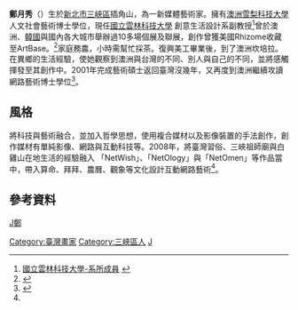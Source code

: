 {{Infobox artist
| name             = 鄭月秀
| image            =
| image_size       =
| caption          =
| birth_date       = {{birth_year_and_age|1975}}
| birth_place      = {{ROC}}[[臺灣省|臺灣省]][[臺北縣|臺北縣]][[三峽鎮|三峽鎮]]<br>（今[[新北市|新北市]][[三峽區|三峽區]]）
| nationality      = {{ROC}}
| education        = 視覺藝術碩士 
| alma_mater       = [[澳洲國家大學|澳洲國家大學]]
| notable_works    = 「NetWish」、「NetOlogy」與「NetOmen」等
| style            =
| awards        = {{awd|name=全國金屬工藝大賽|award=器物組銅質獎|year=2009年}}
| elected          =
}}
{{Infobox EPW
| educate =
*[[新北市私立復興高級商工職業學校|新北市私立復興高級商工職業學校]]
*雪梨科技大學 人文社會藝術博士
*澳洲國家大學 視覺藝術碩士
| past =
*工作經歷：
** 國立雲林科技大學 創意生活設計系 副教授
**元智大學 資訊傳播學系 助理教授
**親民技術學院 
**視覺傳達設計系、數位媒體設計系專任講師微風廣場-美術設計
**爾波科技-多媒體創意設計師
**宜蘭食品設計部-包裝美術設計
**中華民國基礎造型學會會員
**台灣資訊傳播學會會員<ref name="yunlin" />
}}
'''鄭月秀'''（{{bd|1975年|||||}}）生於[[新北市|新北市]][[三峽區|三峽區]]插角山，為一新媒體藝術家。擁有[[澳洲|澳洲]][[雪梨科技大學|雪梨科技大學]]人文社會藝術博士學位，現任[[國立雲林科技大學|國立雲林科技大學]] 創意生活設計系副教授<ref name="yunlin">[http://www.cd.yuntech.edu.tw/teacher/teacher1-13.html 國立雲林科技大學-系所成員] {{webarchive|url=https://web.archive.org/web/20111116183909/http://www.cd.yuntech.edu.tw/teacher/teacher1-13.html |date=2011-11-16 }}</ref>曾於澳洲、[[韓國|韓國]]與國內各大城市舉辦過10多場個展及聯展，創作曾獲美國Rhizome收藏至ArtBase。<ref>{{Cite web |url=http://www.info.ntpc.gov.tw/web/News?command=showDetail&postId=236744 |title=新北市政府新聞局-新北市藝文中心展出 鄭月秀影像裝置創作個展 |accessdate=2015-06-07 |archive-date=2016-03-06 |archive-url=https://web.archive.org/web/20160306053051/http://www.info.ntpc.gov.tw/web/News?command=showDetail&postId=236744 |dead-url=no }}</ref>家庭務農，小時需幫忙採茶。復興美工畢業後，到了澳洲坎培拉。在異鄉的生活經驗，使她觀察到澳洲與台灣的不同、別人與自己的不同，並將感觸揮發至其創作中。2001年完成藝術碩士返回臺灣沒幾年，又再度到澳洲繼續攻讀網路藝術博士學位<ref name="sanyin">{{Cite web |url=http://artist-map.ntpc.gov.tw/pages/detail.aspx?Node=4297&Page=9244&Index=1&WID=189da8f6-c178-4222-a0c8-8bed36bbc94f |title=鶯歌-三峽藝術家地圖 |accessdate=2015-06-07 |archive-date=2016-03-06 |archive-url=https://web.archive.org/web/20160306093337/http://artist-map.ntpc.gov.tw/pages/detail.aspx?Node=4297&Page=9244&Index=1&WID=189da8f6-c178-4222-a0c8-8bed36bbc94f |dead-url=no }}</ref>。

==風格==
將科技與藝術融合，並加入哲學思想，使用複合媒材以及影像裝置的手法創作，創作媒材有單純影像、網路與互動科技等。2008年，將臺灣習俗、三峽祖師廟與白雞山在地生活的經驗融入 「NetWish」、「NetOlogy」與「NetOmen」等作品當中，帶入算命、拜拜、農曆、觀象等文化設計互動網路藝術<ref name="sanyin" />。
==參考資料==
{{Reflist}}


[[Category:臺灣畫家|Category:臺灣畫家]]
[[分類:臺灣藝術家|J鄭]]
[[Category:三峽區人|Category:三峽區人]]
[[Category:鄭姓|J]]